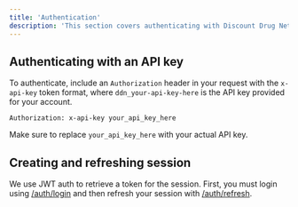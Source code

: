 ```yaml
---
title: 'Authentication'
description: 'This section covers authenticating with Discount Drug Network (DDN) API endpoints.'
---
```


## Authenticating with an API key
To authenticate, include an `Authorization` header in your request with the `x-api-key` token format, where `ddn_your-api-key-here` is the API key provided for your account.

```
Authorization: x-api-key your_api_key_here
```

Make sure to replace `your_api_key_here` with your actual API key.

## Creating and refreshing session

We use JWT auth to retrieve a token for the session. First, you must login using [/auth/login]('/api-reference/auth/login) and then refresh your session with [/auth/refresh]('/api-reference/auth/refresh).